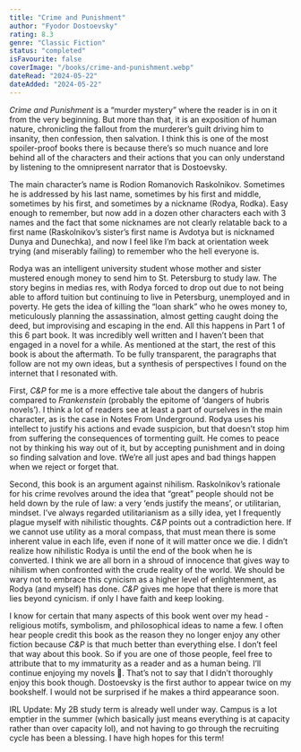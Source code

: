 ```yaml
---
title: "Crime and Punishment"
author: "Fyodor Dostoevsky"
rating: 8.3
genre: "Classic Fiction"
status: "completed"
isFavourite: false
coverImage: "/books/crime-and-punishment.webp"
dateRead: "2024-05-22"
dateAdded: "2024-05-22"
---
```


_Crime and Punishment_ is a “murder mystery” where the reader is in on it from the very beginning. But more than that, it is an exposition of human nature, chronicling the fallout from the murderer’s guilt driving him to insanity, then confession, then salvation. I think this is one of the most spoiler-proof books there is because there’s so much nuance and lore behind all of the characters and their actions that you can only understand by listening to the omnipresent narrator that is Dostoevsky. 

The main character’s name is Rodion Romanovich Raskolnikov. Sometimes he is addressed by his last name, sometimes by his first and middle, sometimes by his first, and sometimes by a nickname (Rodya, Rodka). Easy enough to remember, but now add in a dozen other characters each with 3 names and the fact that some nicknames are not clearly relatable back to a first name (Raskolnikov’s sister’s first name is Avdotya but is nicknamed Dunya and Dunechka), and now I feel like I’m back at orientation week trying (and miserably failing) to remember who the hell everyone is. 

Rodya was an intelligent university student whose mother and sister mustered enough money to send him to St. Petersburg to study law. The story begins in medias res, with Rodya forced to drop out due to not being able to afford tuition but continuing to live in Petersburg, unemployed and in poverty. He gets the idea of killing the “loan shark” who he owes money to, meticulously planning the assassination, almost getting caught doing the deed, but improvising and escaping in the end. All this happens in Part 1 of this 6 part book. It was incredibly well written and I haven’t been that engaged in a novel for a while. As mentioned at the start, the rest of this book is about the aftermath. To be fully transparent, the paragraphs that follow are not my own ideas, but a synthesis of perspectives I found on the internet that I resonated with. 

First, _C&P_ for me is a more effective tale about the dangers of hubris compared to _Frankenstein_ (probably the epitome of ‘dangers of hubris novels’). I think a lot of readers see at least a part of ourselves in the main character, as is the case in Notes From Underground. Rodya uses his intellect to justify his actions and evade suspicion, but that doesn’t stop him from suffering the consequences of tormenting guilt. He comes to peace not by thinking his way out of it, but by accepting punishment and in doing so finding salvation and love. tWe’re all just apes and bad things happen when we reject or forget that. 

Second, this book is an argument against nihilism. Raskolnikov’s rationale for his crime revolves around the idea that “great” people should not be held down by the rule of law: a very ‘ends justify the means’, or utilitarian, mindset. I’ve always regarded utilitarianism as a silly idea, yet I frequently plague myself with nihilistic thoughts. _C&P_ points out a contradiction here. If we cannot use utility as a moral compass, that must mean there is some inherent value in each life, even if none of it will matter once we die. I didn’t realize how nihilistic Rodya is until the end of the book when he is converted. I think we are all born in a shroud of innocence that gives way to nihilism when confronted with the crude reality of the world. We should be wary not to embrace this cynicism as a higher level of enlightenment, as Rodya (and myself) has done. _C&P_ gives me hope that there is more that lies beyond cynicism. if only I have faith and keep looking.

I know for certain that many aspects of this book went over my head - religious motifs, symbolism, and philosophical ideas to name a few. I often hear people credit this book as the reason they no longer enjoy any other fiction because _C&P_ is that much better than everything else. I don’t feel that way about this book. So if you are one of those people, feel free to attribute that to my immaturity as a reader and as a human being. I’ll continue enjoying my novels 🙂. That’s not to say that I didn’t thoroughly enjoy this book though. Dostoevsky is the first author to appear twice on my bookshelf. I would not be surprised if he makes a third appearance soon.

IRL Update: My 2B study term is already well under way. Campus is a lot emptier in the summer (which basically just means everything is at capacity rather than over capacity lol), and not having to go through the recruiting cycle has been a blessing. I have high hopes for this term!